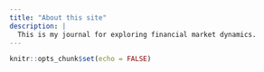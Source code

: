 ```yaml
---
title: "About this site"
description: |
  This is my journal for exploring financial market dynamics.
---
```


```r
knitr::opts_chunk$set(echo = FALSE)
```

